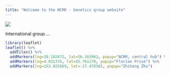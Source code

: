 ```yaml
---
title: "Welcome to the NCRR - Genetics group website"
---
```


![](C:/Users/au576454/Documents/YOURGITHUB.github.io\picsandembeds/grp.png)

International group ... 

```r
library(leaflet)
leaflet() %>%
  addTiles() %>%  
  addMarkers(lng=10.182672, lat=56.163962, popup="NCRR, central hub") %>%
  addMarkers(lng=4.831376, lat=45.761270, popup="Florian Privé") %>%
  addMarkers(lng=153.025869, lat=-27.470565, popup="Zhihong Zhu")
```